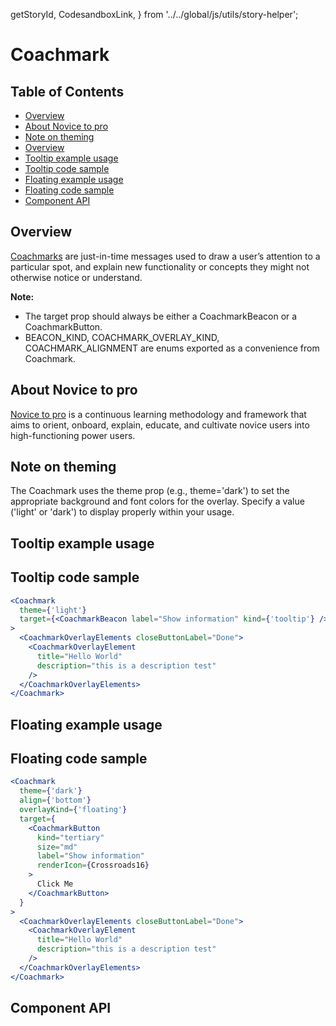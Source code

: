   getStoryId,
  CodesandboxLink,
} from '../../global/js/utils/story-helper';

<Meta title="Coachmark" component={Coachmark} />

# Coachmark

## Table of Contents

- [Overview](#overview)
- [About Novice to pro](#about-novice-to-pro)
- [Note on theming](#note-on-theming)
- [Overview](#overview)
- [Tooltip example usage](#tooltip-example-usage)
- [Tooltip code sample](#tooltip-code-sample)
- [Floating example usage](#floating-example-usage)
- [Floating code sample](#floating-code-sample)
- [Component API](#component-api)

## Overview

[Coachmarks](https://pages.github.ibm.com/cdai-design/pal/novice-to-pro/components/coachmark/usage)
are just-in-time messages used to draw a user’s attention to a particular spot,
and explain new functionality or concepts they might not otherwise notice or
understand.

**Note:**

- The target prop should always be either a CoachmarkBeacon or a
  CoachmarkButton.
- BEACON_KIND, COACHMARK_OVERLAY_KIND, COACHMARK_ALIGNMENT are enums exported as
  a convenience from Coachmark.

## About Novice to pro

[Novice to pro](https://pages.github.ibm.com/security/security-design/teams-across-security/novice-to-pro/overview/)
is a continuous learning methodology and framework that aims to orient, onboard,
explain, educate, and cultivate novice users into high-functioning power users.

## Note on theming

The Coachmark uses the theme prop (e.g., theme='dark') to set the appropriate
background and font colors for the overlay. Specify a value ('light' or 'dark')
to display properly within your usage.

## Tooltip example usage

<Canvas className="coachmarkExample" withSource="none">
  <div className="CoachmarkBaseExampleUsage">
    <Story id={getStoryId(Coachmark.displayName, 'tooltip')} />
  </div>
</Canvas>

## Tooltip code sample

```jsx
<Coachmark
  theme={'light'}
  target={<CoachmarkBeacon label="Show information" kind={'tooltip'} />}
>
  <CoachmarkOverlayElements closeButtonLabel="Done">
    <CoachmarkOverlayElement
      title="Hello World"
      description="this is a description test"
    />
  </CoachmarkOverlayElements>
</Coachmark>
```

## Floating example usage

<Canvas className="coachmarkExample" withSource="none">
  <div className="CoachmarkBaseExampleUsage">
    <Story id={getStoryId(Coachmark.displayName, 'floating')} />
  </div>
</Canvas>

## Floating code sample

```jsx
<Coachmark
  theme={'dark'}
  align={'bottom'}
  overlayKind={'floating'}
  target={
    <CoachmarkButton
      kind="tertiary"
      size="md"
      label="Show information"
      renderIcon={Crossroads16}
    >
      Click Me
    </CoachmarkButton>
  }
>
  <CoachmarkOverlayElements closeButtonLabel="Done">
    <CoachmarkOverlayElement
      title="Hello World"
      description="this is a description test"
    />
  </CoachmarkOverlayElements>
</Coachmark>
```

## Component API

<ArgsTable />
